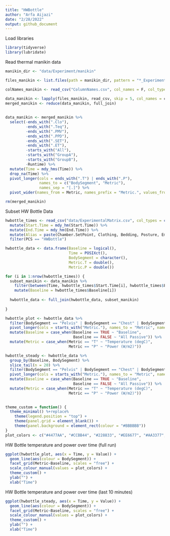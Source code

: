 ```yaml
---
title: "HWBottle"
author: "Arfa Aijazi"
date: "2/28/2022"
output: github_document
---
```


Load libraries\
```r
library(tidyverse)
library(lubridate)
```
Read thermal manikin data\
```r
manikin_dir <- "data/Experiment/manikin"

files_manikin <- list.files(path = manikin_dir, pattern = "*_Experiment.csv", full.names = TRUE)

colNames_manikin <- read_csv("ColumnNames.csv", col_names = F, col_types = cols())

data_manikin <- lapply(files_manikin, read_csv, skip = 5, col_names = colNames_manikin$X1, col_types = cols())
merged_manikin <- reduce(data_manikin, full_join)
  
  
data_manikin <- merged_manikin %>%
  select(-ends_with(".Clo"), 
         -ends_with(".Teq"), 
         -ends_with(".PMV"), 
         -ends_with(".PPD"), 
         -ends_with(".SET"), 
         -ends_with(".ET"), 
         -starts_with("All"), 
         -starts_with("GroupA"), 
         -starts_with("GroupB"),
         -Runtime) %>%
  mutate(Time = mdy_hms(Time)) %>%
  drop_na(Time) %>%
  pivot_longer(cols = ends_with(".T") | ends_with(".P"),
               names_to = c("BodySegment", "Metric"),
               names_sep = "[.]") %>%
  pivot_wider(names_from = Metric, names_prefix = "Metric.", values_from = value)

rm(merged_manikin) 
```

Subset HW Bottle Data\
```r
hwbottle_times <- read_csv("data/ExperimentalMatrix.csv", col_types = cols()) %>%
  mutate(Start.Time = mdy_hm(Start.Time)) %>%
  mutate(End.Time = mdy_hm(End.Time)) %>%
  mutate(Alias = paste(Chamber.SetPoint, Clothing, Bedding, Posture, Emergency.Blanket, Bed.Type, PCS, Repetition, sep = "_")) %>%
  filter(PCS == "HWBottle")
```

```r
hwbottle_data <- data.frame(Baseline = logical(),
                            Time = POSIXct(),
                            BodySegment = character(),
                            Metric.T = double(),
                            Metric.P = double())

for (i in 1:nrow(hwbottle_times)) {
  subset_manikin <- data_manikin %>%
    filter(between(Time, hwbottle_times$Start.Time[i], hwbottle_times$End.Time[i]-minutes(1))) %>%
    mutate(Baseline = hwbottle_times$Baseline[i])
  
  hwbottle_data <- full_join(hwbottle_data, subset_manikin)
    
}

hwbottle_plot <- hwbottle_data %>%
  filter(BodySegment == "Pelvis" | BodySegment == "Chest" | BodySegment == "LThigh" | BodySegment == "RThigh" | BodySegment == "Back") %>%
  pivot_longer(cols = starts_with("Metric."), names_to = "Metric", names_prefix = "Metric.", values_to = "Value") %>%
  mutate(Baseline = case_when(Baseline == TRUE ~ "Baseline",
                              Baseline == FALSE ~ "All Passive")) %>%
  mutate(Metric = case_when(Metric == "T" ~ "Temperature (degC)",
                            Metric == "P" ~ "Power (W/m2)"))

hwbottle_steady <- hwbottle_data %>%
  group_by(Baseline, BodySegment) %>%
  slice_tail(n = 20) %>%
  filter(BodySegment == "Pelvis" | BodySegment == "Chest" | BodySegment == "LThigh" | BodySegment == "RThigh" | BodySegment == "Back") %>%
  pivot_longer(cols = starts_with("Metric."), names_to = "Metric", names_prefix = "Metric.", values_to = "Value") %>%
  mutate(Baseline = case_when(Baseline == TRUE ~ "Baseline",
                              Baseline == FALSE ~ "All Passive")) %>%
  mutate(Metric = case_when(Metric == "T" ~ "Temperature (degC)",
                            Metric == "P" ~ "Power (W/m2)"))
  
```

```r
theme_custom = function() {
  theme_minimal() %+replace%
    theme(legend.position = "top") +
    theme(panel.grid = element_blank()) +
    theme(panel.background = element_rect(colour = "#BBBBBB"))
}
plot_colors <- c("#4477AA", "#CCBB44", "#228833", "#EE6677", "#AA3377", "#66CCEE")
```

HW Bottle temperature and power over time (full run)\  
```r
ggplot(hwbottle_plot, aes(x = Time, y = Value)) +
  geom_line(aes(colour = BodySegment)) +
  facet_grid(Metric~Baseline, scales = "free") +
  scale_colour_manual(values = plot_colors) +
  theme_custom() +
  ylab("") +
  xlab("Time")
```

HW Bottle temperature and power over time (last 10 minutes)\
```r
ggplot(hwbottle_steady, aes(x = Time, y = Value)) +
  geom_line(aes(colour = BodySegment)) +
  facet_grid(Metric~Baseline, scales = "free") +
  scale_colour_manual(values = plot_colors) +
  theme_custom() +
  ylab("") +
  xlab("Time")
```